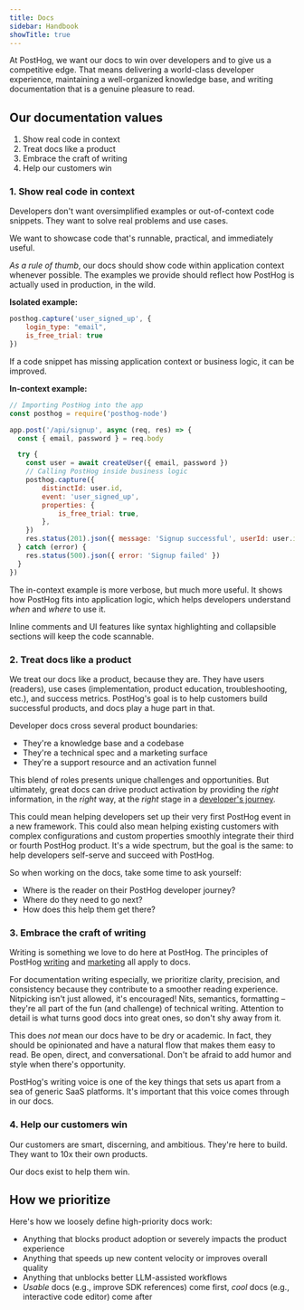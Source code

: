 ```yaml
---
title: Docs
sidebar: Handbook
showTitle: true
---
```

 
At PostHog, we want our docs to win over developers and to give us a competitive edge. That means delivering a world-class developer experience, maintaining a well-organized knowledge base, and writing documentation that is a genuine pleasure to read.

## Our documentation values 

1. Show real code in context
2. Treat docs like a product
3. Embrace the craft of writing
4. Help our customers win

### 1. Show real code in context

Developers don't want oversimplified examples or out-of-context code snippets. They want to solve real problems and use cases.

We want to showcase code that's runnable, practical, and immediately useful.

*As a rule of thumb*, our docs should show code within application context whenever possible. The examples we provide should reflect how PostHog is actually used in production, in the wild. 

**Isolated example:**
```js
posthog.capture('user_signed_up', {
    login_type: "email",
    is_free_trial: true
})
```

If a code snippet has missing application context or business logic, it can be improved.

**In-context example:**
```js
// Importing PostHog into the app
const posthog = require('posthog-node')

app.post('/api/signup', async (req, res) => {
  const { email, password } = req.body

  try {
    const user = await createUser({ email, password })
    // Calling PostHog inside business logic
    posthog.capture({ 
        distinctId: user.id, 
        event: 'user_signed_up',
        properties: {
            is_free_trial: true,
        },
    })
    res.status(201).json({ message: 'Signup successful', userId: user.id })
  } catch (error) {
    res.status(500).json({ error: 'Signup failed' })
  }
})
```

The in-context example is more verbose, but much more useful. It shows how PostHog fits into application logic, which helps developers understand *when* and *where* to use it. 

Inline comments and UI features like syntax highlighting and collapsible sections will keep the code scannable.

### 2. Treat docs like a product

We treat our docs like a product, because they are. They have users (readers), use cases (implementation, product education, troubleshooting, etc.), and success metrics. PostHog's goal is to help customers build successful products, and docs play a huge part in that.

Developer docs cross several product boundaries:
- They're a knowledge base and a codebase
- They're a technical spec and a marketing surface
- They're a support resource and an activation funnel

This blend of roles presents unique challenges and opportunities. But ultimately, great docs can drive product activation by providing the *right* information, in the *right* way, at the *right* stage in a [developer's journey](https://res.cloudinary.com/dmukukwp6/image/upload/dev_journey_9ed427d2c5.webp). 

This could mean helping developers set up their very first PostHog event in a new framework. This could also mean helping existing customers with complex configurations and custom properties smoothly integrate their third or fourth PostHog product. It's a wide spectrum, but the goal is the same: to help developers self-serve and succeed with PostHog.

So when working on the docs, take some time to ask yourself:
- Where is the reader on their PostHog developer journey? 
- Where do they need to go next? 
- How does this help them get there?

### 3. Embrace the craft of writing

Writing is something we love to do here at PostHog. The principles of PostHog [writing](/handbook/content/writing-for-posthog) and [marketing](/handbook/growth/marketing#marketing-values) all apply to docs. 

For documentation writing especially, we prioritize clarity, precision, and consistency because they contribute to a smoother reading experience. Nitpicking isn't just allowed, it's encouraged! Nits, semantics, formatting – they're all part of the fun (and challenge) of technical writing. Attention to detail is what turns good docs into great ones, so don't shy away from it.

This does *not* mean our docs have to be dry or academic. In fact, they should be opinionated and have a natural flow that makes them easy to read. Be open, direct, and conversational. Don't be afraid to add humor and style when there's opportunity.

PostHog's writing voice is one of the key things that sets us apart from a sea of generic SaaS platforms. It's important that this voice comes through in our docs.

### 4. Help our customers win 

Our customers are smart, discerning, and ambitious. They're here to build. They want to 10x their own products. 

Our docs exist to help them win.

## How we prioritize

Here's how we loosely define high-priority docs work:
- Anything that blocks product adoption or severely impacts the product experience  
- Anything that speeds up new content velocity or improves overall quality
- Anything that unblocks better LLM-assisted workflows
- *Usable* docs (e.g., improve SDK references) come first, *cool* docs (e.g., interactive code editor) come after